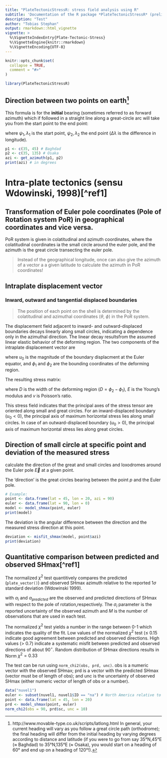 ```yaml
---
title: "PlateTectonicStressR: stress field analysis using R"
subtitle: 'Documentation of the R package *PlateTectonicStressR* (preliminary)'
description: "Test"
author: "Tobias Stephan"
output: rmarkdown::html_vignette
vignette: >
  %\VignetteIndexEntry{Plate-Tectonic-Stress}
  %\VignetteEngine{knitr::rmarkdown}
  %\VignetteEncoding{UTF-8}
---
```


```r
knitr::opts_chunk$set(
  collapse = TRUE,
  comment = "#>"
)
```

```r
library(PlateTectonicStressR)
```


## Direction between two points on earth[^ref2]
[^ref2]: http://www.movable-type.co.uk/scripts/latlong.html
In general, your current heading will vary as you follow a great circle path (orthodrome); the final heading will differ from the initial heading by varying degrees according to distance and latitude (if you were to go from say 35°N,45°E (≈ Baghdad) to 35°N,135°E (≈ Osaka), you would start on a heading of 60° and end up on a heading of 120°!).

This formula is for the **initial** bearing (sometimes referred to as forward azimuth) which if followed in a straight line along a great-circle arc will take you from the start point to the end point:

\begin{equation} \theta = \arctan2 (\sin \Delta\lambda * \cos\psi_2, \cos\psi_1*\sin\psi_1-\sin\psi_1*\cos\psi_2*\cos\Delta\lambda) \end{equation}

where 	$\psi_1, \lambda_1$ is the start point, 	$\psi_2, \lambda_2$ the end point ($\Delta\lambda$ is the difference in longitude).

```r
p1 <- c(35, 45) # Baghdad
p2 <- c(35, 135) # Osaka
azi <- get_azimuth(p1, p2)
print(azi) # in degrees
```

# Intra-plate tectonics (sensu Wdowinski, 1998)[^ref1]
[ref2]: Wdowinski, S., 1998, A theory of intraplate tectonics. *Journal of Geophysical Research*, v. 103, p. 5037-5059.

## Transformation of Euler pole coordinates (Pole of Rotation system PoR) in geographical coordinates and vice versa. 

PoR system is given in colatitudinal and azimuth coordinates, where the colatitudinal coordinates ia the small circle around the euler pole, and the azimuth is the great circle transecting the euler pole.

>Instead of the geographical longitude, once can also give the azimuth of a vector a a given latitude to calculate the azimuth in PoR coordinates!

## Intraplate displacement vector
### Inward, outward and tangential displaced boundaries
>The position of each point on the shell is determined by the colatitudinal and azimuthal coordinates ($\theta$, $\phi$) in the PoR system.

The displacement field adjacent to inward- and outward-displaced boundaries decays linearly along small circles, indicating a dependence only in the azimuthal direction. The linear decay resultsfrom the assumed linear elastic behavior  of the deforming region. The two components of the intraplate displacement vector are
  \begin{equation} u_\theta = 0  \end{equation} 
  
  \begin{equation} u_\phi = u_0 \sin^2 \theta \frac{\phi_2 - \phi}{\phi_2 - \phi_1} \end{equation} 
  
 where $u_0$ is the magnitude of the boundary displacment at the Euler equator, and $\phi_1$ and $\phi_2$ are the bounding coordinates of the deforming region. 
 
 The resulting stress matrix:
 
\begin{equation} \sigma = \frac{u_0 \sin^2 \theta}{D} \frac{E}{1+v} {\begin{pmatrix} \frac{v}{1-v} & 0 \\ 0 & 1\end{pmatrix}} \end{equation} 

where $D$ is the width of the deforming region ($D = \phi_2-\phi_1$), $E$ is the Young's modulus and $v$ is Poisson's ratio.

This stress field indicates that the principal axes of the stress tensor are oriented along small and great circles. For an inward-displaced
 boundary ($u_0 < 0$), the principal axis of maximum horizontal stress lies along small circles. In case of an outward-displaced boundary ($u_0 > 0$), the principal axis of maximum horizontal stress lies along great circles.


## Direction of small circle at specific point and deviation of the measured stress
calculate the direction of the great and small circles and loxodromes around the Euler pole $\vec E$ at a given point.

The 'direction' is the great circles bearing between the point $p$ and the Euler pole. 
 
```r
# Example:
point <- data.frame(lat = 45, lon = 20, azi = 90)
euler <- data.frame(lat = 90, lon = 0)
model <- model_shmax(point, euler)
print(model)
```
The deviation is the angular difference between the direction and the measured stress direction at this point.
```r
deviation <- misfit_shmax(model, point$azi)
print(deviation)
```






## Quantitative comparison between predicted and observed SHmax[^ref1]
The normalized $\chi^2$ test quantitively compares the predicted (`plate_vector()`) and observed SHmax azimuth relative to the reported 1$\sigma$ standard deviation (Wdowinski 1999). 

\begin{equation} \textrm{Norm} \chi^2 = \frac{ \sum_{i=1}^{M} \left( \frac{\alpha_i - \alpha_{predict}}{\sigma_i}\right)^2} {  \sum_{i=1}^{M} \left( \frac{90}{\sigma_i} \right) ^2  } \end{equation} 

with $\alpha_i$ and $\alpha_{predicted}$ are the observed and predicted directions of SHmax with respect to the pole of rotation,respectively. The $\sigma_i$ parameter is the reported uncertainty of the observed azimuth and $M$ is the number of observations that are used in each test. 

The normalized $\chi^2$ test yields a number in the range between 0-1 which indicates the quality of the fit. Low values of the normalized $\chi^2$ test ($\leq$ 0.15 indicate good agreement between predicted and observed directions. High values ($>$ 0.7) indicate a systematic misfit between predicted and observed directions of about 90$^{\circ}$.  Random distribution of SHmax directions results in Norm $\chi^2 = 0.33$ 

The test can be run using `norm_chi2(obs, prd, unc)`. obs is a numeric vector with the observed SHmax; prd is a vector with the  predicted SHmax (vector must be of length of obs); and unc is the uncertainty of observed SHmax (either numeric vector of length of obs or a number).

```r
data("nuvel1")
euler <- subset(nuvel1, nuvel1$ID == "na") # North America relative to Pacific plate
point <- data.frame(lat = 45, lon = 20)
prd <- model_shmax(point, euler)
norm_chi2(obs = 90, prd$sc, unc = 10)
```
